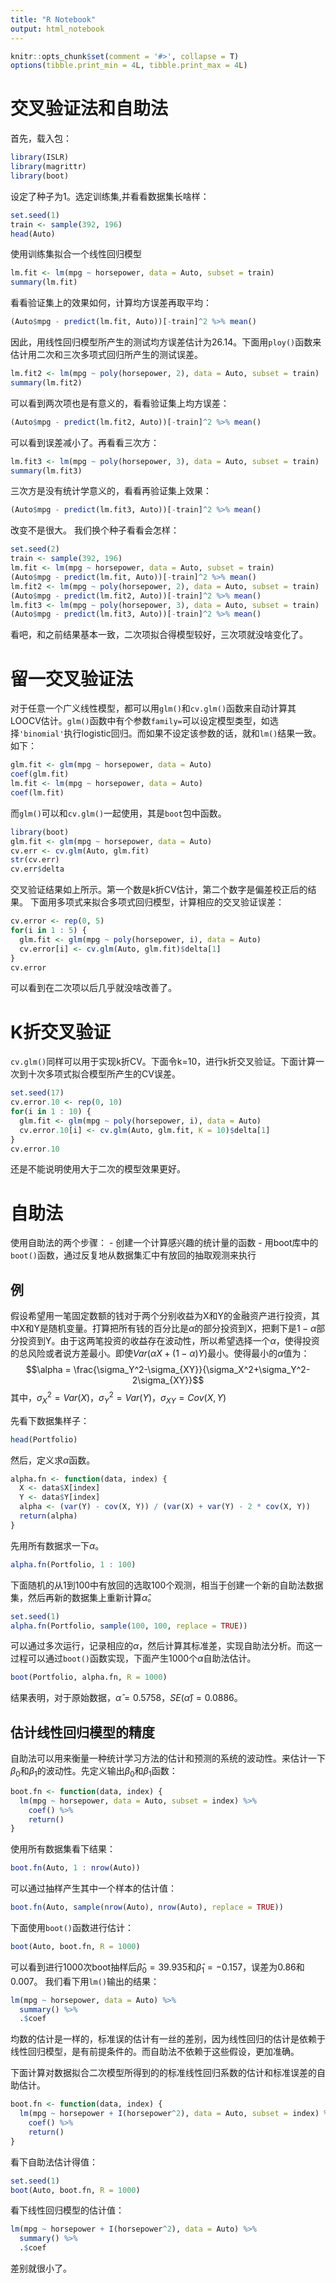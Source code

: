 ```yaml
---
title: "R Notebook"
output: html_notebook
---
```


```r
knitr::opts_chunk$set(comment = '#>', collapse = T)
options(tibble.print_min = 4L, tibble.print_max = 4L)
```


# 交叉验证法和自助法
首先，载入包：
```r
library(ISLR)
library(magrittr)
library(boot)
```

设定了种子为1。选定训练集,并看看数据集长啥样：
```r
set.seed(1)
train <- sample(392, 196)
head(Auto)
```

使用训练集拟合一个线性回归模型
```r
lm.fit <- lm(mpg ~ horsepower, data = Auto, subset = train)
summary(lm.fit)
```

看看验证集上的效果如何，计算均方误差再取平均：
```r
(Auto$mpg - predict(lm.fit, Auto))[-train]^2 %>% mean()
```
因此，用线性回归模型所产生的测试均方误差估计为26.14。下面用`ploy()`函数来估计用二次和三次多项式回归所产生的测试误差。
```r
lm.fit2 <- lm(mpg ~ poly(horsepower, 2), data = Auto, subset = train)
summary(lm.fit2)
```
可以看到两次项也是有意义的，看看验证集上均方误差：
```r
(Auto$mpg - predict(lm.fit2, Auto))[-train]^2 %>% mean()
```
可以看到误差减小了。再看看三次方：
```r
lm.fit3 <- lm(mpg ~ poly(horsepower, 3), data = Auto, subset = train)
summary(lm.fit3)
```
三次方是没有统计学意义的，看看再验证集上效果：
```r
(Auto$mpg - predict(lm.fit3, Auto))[-train]^2 %>% mean()
```
改变不是很大。
我们换个种子看看会怎样：
```r
set.seed(2)
train <- sample(392, 196)
lm.fit <- lm(mpg ~ horsepower, data = Auto, subset = train)
(Auto$mpg - predict(lm.fit, Auto))[-train]^2 %>% mean()
lm.fit2 <- lm(mpg ~ poly(horsepower, 2), data = Auto, subset = train)
(Auto$mpg - predict(lm.fit2, Auto))[-train]^2 %>% mean()
lm.fit3 <- lm(mpg ~ poly(horsepower, 3), data = Auto, subset = train)
(Auto$mpg - predict(lm.fit3, Auto))[-train]^2 %>% mean()
```
看吧，和之前结果基本一致，二次项拟合得模型较好，三次项就没啥变化了。


# 留一交叉验证法
对于任意一个广义线性模型，都可以用`glm()`和`cv.glm()`函数来自动计算其LOOCV估计。`glm()`函数中有个参数`family=`可以设定模型类型，如选择`'binomial'`执行logistic回归。而如果不设定该参数的话，就和`lm()`结果一致。如下：
```r
glm.fit <- glm(mpg ~ horsepower, data = Auto)
coef(glm.fit)
lm.fit <- lm(mpg ~ horsepower, data = Auto)
coef(lm.fit)
```
而`glm()`可以和`cv.glm()`一起使用，其是`boot`包中函数。
```r
library(boot)
glm.fit <- glm(mpg ~ horsepower, data = Auto)
cv.err <- cv.glm(Auto, glm.fit)
str(cv.err)
cv.err$delta
```
交叉验证结果如上所示。第一个数是k折CV估计，第二个数字是偏差校正后的结果。
下面用多项式来拟合多项式回归模型，计算相应的交叉验证误差：
```r
cv.error <- rep(0, 5)
for(i in 1 : 5) {
  glm.fit <- glm(mpg ~ poly(horsepower, i), data = Auto)
  cv.error[i] <- cv.glm(Auto, glm.fit)$delta[1]
}
cv.error
```
可以看到在二次项以后几乎就没啥改善了。

# K折交叉验证
`cv.glm()`同样可以用于实现k折CV。下面令k=10，进行k折交叉验证。下面计算一次到十次多项式拟合模型所产生的CV误差。
```r
set.seed(17)
cv.error.10 <- rep(0, 10)
for(i in 1 : 10) {
  glm.fit <- glm(mpg ~ poly(horsepower, i), data = Auto)
  cv.error.10[i] <- cv.glm(Auto, glm.fit, K = 10)$delta[1]
}
cv.error.10
```

还是不能说明使用大于二次的模型效果更好。

# 自助法
使用自助法的两个步骤：
- 创建一个计算感兴趣的统计量的函数
- 用boot库中的`boot()`函数，通过反复地从数据集汇中有放回的抽取观测来执行

## 例
假设希望用一笔固定数额的钱对于两个分别收益为X和Y的金融资产进行投资，其中X和Y是随机变量。打算把所有钱的百分比是$\alpha$的部分投资到X，把剩下是$1-\alpha$部分投资到Y。由于这两笔投资的收益存在波动性，所以希望选择一个$\alpha$，使得投资的总风险或者说方差最小。即使$Var(\alpha X+(1-\alpha)Y)$最小。使得最小的$\alpha$值为：
$$\alpha = \frac{\sigma_Y^2-\sigma_{XY}}{\sigma_X^2+\sigma_Y^2-2\sigma_{XY}}$$
其中，$\sigma_X^2=Var(X)$，$\sigma_Y^2=Var(Y)$，$\sigma_{XY}=Cov(X,Y)$

先看下数据集样子：
```r
head(Portfolio)
```

然后，定义求$\alpha$函数。
```r
alpha.fn <- function(data, index) {
  X <- data$X[index]
  Y <- data$Y[index]
  alpha <- (var(Y) - cov(X, Y)) / (var(X) + var(Y) - 2 * cov(X, Y))
  return(alpha)
}
```
先用所有数据求一下$\alpha$。
```r
alpha.fn(Portfolio, 1 : 100)
```
下面随机的从1到100中有放回的选取100个观测，相当于创建一个新的自助法数据集，然后再新的数据集上重新计算$\hat\alpha$。
```r
set.seed(1)
alpha.fn(Portfolio, sample(100, 100, replace = TRUE))
```
可以通过多次运行，记录相应的$\alpha$，然后计算其标准差，实现自助法分析。而这一过程可以通过`boot()`函数实现，下面产生1000个$\alpha$自助法估计。
```r
boot(Portfolio, alpha.fn, R = 1000)
```
结果表明，对于原始数据，$\hat\alpha=0.5758，SE(\hat\alpha)=0.0886$。

## 估计线性回归模型的精度
自助法可以用来衡量一种统计学习方法的估计和预测的系统的波动性。来估计一下$\beta_0$和$\beta_1$的波动性。先定义输出$\beta_0$和$\beta_1$函数：
```r
boot.fn <- function(data, index) {
  lm(mpg ~ horsepower, data = Auto, subset = index) %>% 
    coef() %>% 
    return()
}
```
使用所有数据集看下结果：
```r
boot.fn(Auto, 1 : nrow(Auto))
```
可以通过抽样产生其中一个样本的估计值：
```r
boot.fn(Auto, sample(nrow(Auto), nrow(Auto), replace = TRUE))
```
下面使用`boot()`函数进行估计：
```r
boot(Auto, boot.fn, R = 1000)
```
可以看到进行1000次boot抽样后$\hat\beta_0=39.935$和$\hat\beta_1=-0.157$，误差为0.86和0.007。
我们看下用`lm()`输出的结果：
```r
lm(mpg ~ horsepower, data = Auto) %>% 
  summary() %>% 
  .$coef
```
均数的估计是一样的，标准误的估计有一丝的差别，因为线性回归的估计是依赖于线性回归模型，是有前提条件的。而自助法不依赖于这些假设，更加准确。

下面计算对数据拟合二次模型所得到的的标准线性回归系数的估计和标准误差的自助估计。

```r
boot.fn <- function(data, index) {
  lm(mpg ~ horsepower + I(horsepower^2), data = Auto, subset = index) %>% 
    coef() %>% 
    return()
}
```

看下自助法估计得值：
```r
set.seed(1)
boot(Auto, boot.fn, R = 1000)
```

看下线性回归模型的估计值：

```r
lm(mpg ~ horsepower + I(horsepower^2), data = Auto) %>% 
  summary() %>% 
  .$coef
```

差别就很小了。